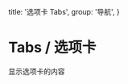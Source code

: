   title: '选项卡 Tabs',
  group: '导航',
}

# Tabs / 选项卡

显示选项卡的内容

<fe-CodeShow
  title="默认的"
  name="ex-tabs-default"
  desc="切换显示不同的内容"
/>

